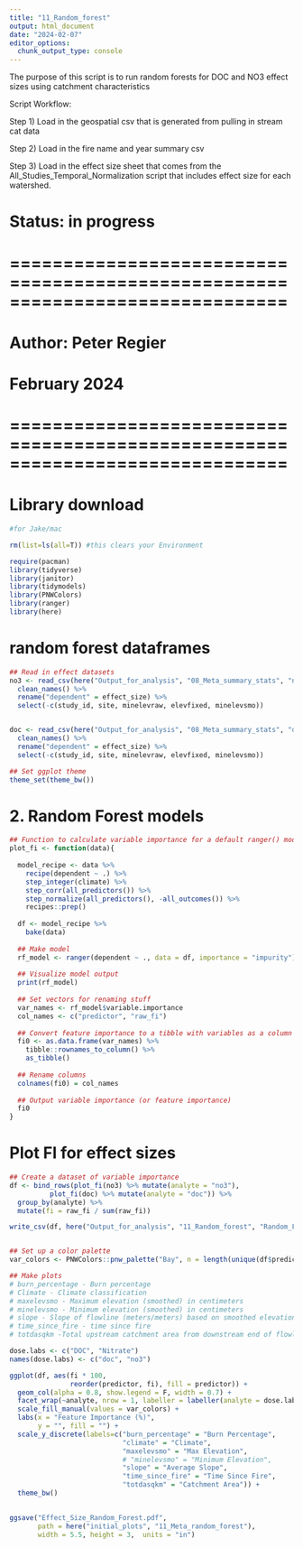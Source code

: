 ```yaml
---
title: "11_Random_forest"
output: html_document
date: "2024-02-07"
editor_options: 
  chunk_output_type: console
---
```


The purpose of this script is to run random forests for DOC and NO3 effect sizes using catchment characteristics

Script Workflow:

Step 1) Load in the geospatial csv that is generated from pulling in stream cat data

Step 2) Load in the fire name and year summary csv

Step 3) Load in the effect size sheet that comes from the All_Studies_Temporal_Normalization script that includes effect size for each watershed. 




# Status: in progress

# ==============================================================================
# Author: Peter Regier
#  February 2024
# ==============================================================================

# Library download # 
```r
#for Jake/mac

rm(list=ls(all=T)) #this clears your Environment

require(pacman)
library(tidyverse)
library(janitor)
library(tidymodels)
library(PNWColors)
library(ranger)
library(here)

```

# random forest dataframes # 
```r
## Read in effect datasets
no3 <- read_csv(here("Output_for_analysis", "08_Meta_summary_stats", "no3_meta_random_forest.csv")) %>% 
  clean_names() %>% 
  rename("dependent" = effect_size) %>% 
  select(-c(study_id, site, minelevraw, elevfixed, minelevsmo))


doc <- read_csv(here("Output_for_analysis", "08_Meta_summary_stats", "doc_meta_random_forest.csv")) %>% 
  clean_names() %>% 
  rename("dependent" = effect_size) %>% 
  select(-c(study_id, site, minelevraw, elevfixed, minelevsmo))

## Set ggplot theme
theme_set(theme_bw())

```

# 2. Random Forest models 
```r
## Function to calculate variable importance for a default ranger() model
plot_fi <- function(data){
  
  model_recipe <- data %>% 
    recipe(dependent ~ .) %>% 
    step_integer(climate) %>% 
    step_corr(all_predictors()) %>% 
    step_normalize(all_predictors(), -all_outcomes()) %>% 
    recipes::prep()
  
  df <- model_recipe %>% 
    bake(data)
  
  ## Make model
  rf_model <- ranger(dependent ~ ., data = df, importance = "impurity")
  
  ## Visualize model output
  print(rf_model)
  
  ## Set vectors for renaming stuff
  var_names <- rf_model$variable.importance
  col_names <- c("predictor", "raw_fi")
  
  ## Convert feature importance to a tibble with variables as a column
  fi0 <- as.data.frame(var_names) %>% 
    tibble::rownames_to_column() %>% 
    as_tibble()
  
  ## Rename columns
  colnames(fi0) = col_names
  
  ## Output variable importance (or feature importance)
  fi0
}


```

# Plot FI for effect sizes
```r
## Create a dataset of variable importance
df <- bind_rows(plot_fi(no3) %>% mutate(analyte = "no3"), 
          plot_fi(doc) %>% mutate(analyte = "doc")) %>% 
  group_by(analyte) %>% 
  mutate(fi = raw_fi / sum(raw_fi))

write_csv(df, here("Output_for_analysis", "11_Random_forest", "Random_Forest_Effect_Size_Fig_data.csv"))


## Set up a color palette
var_colors <- PNWColors::pnw_palette("Bay", n = length(unique(df$predictor)))

## Make plots
# burn_percentage - Burn percentage 
# Climate - Climate classification 
# maxelevsmo - Maximum elevation (smoothed) in centimeters
# minelevsmo - Minimum elevation (smoothed) in centimeters
# slope - Slope of flowline (meters/meters) based on smoothed elevations
# time_since_fire - time since fire 
# totdasqkm -Total upstream catchment area from downstream end of flowline.

dose.labs <- c("DOC", "Nitrate")
names(dose.labs) <- c("doc", "no3")

ggplot(df, aes(fi * 100, 
               reorder(predictor, fi), fill = predictor)) + 
  geom_col(alpha = 0.8, show.legend = F, width = 0.7) + 
  facet_wrap(~analyte, nrow = 1, labeller = labeller(analyte = dose.labs)) + 
  scale_fill_manual(values = var_colors) + 
  labs(x = "Feature Importance (%)", 
       y = "", fill = "") +
  scale_y_discrete(labels=c("burn_percentage" = "Burn Percentage", 
                            "climate" = "Climate",
                            "maxelevsmo" = "Max Elevation",
                            # "minelevsmo" = "Minimum Elevation",
                            "slope" = "Average Slope",
                            "time_since_fire" = "Time Since Fire",
                            "totdasqkm" = "Catchment Area")) +
  theme_bw()
                            

ggsave("Effect_Size_Random_Forest.pdf",
       path = here("initial_plots", "11_Meta_random_forest"),
       width = 5.5, height = 3,  units = "in")


```







